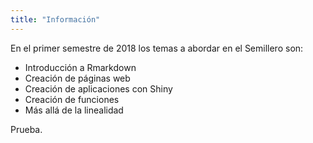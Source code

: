 ```yaml
---
title: "Información"
---
```


En el primer semestre de 2018 los temas a abordar en el Semillero son:

- Introducción a Rmarkdown
- Creación de páginas web
- Creación de aplicaciones con Shiny
- Creación de funciones
- Más allá de la linealidad

Prueba.
